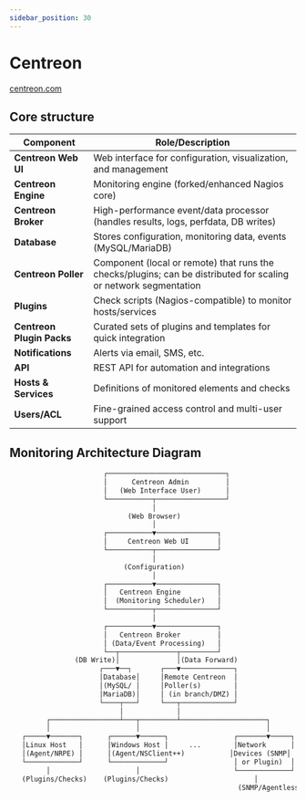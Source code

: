 ```yaml
---
sidebar_position: 30
---
```


# Centreon

[centreon.com](https://centreon.com/)


## Core structure

| Component                 | Role/Description                                                                                                 |
| ------------------------- | ---------------------------------------------------------------------------------------------------------------- |
| **Centreon Web UI**       | Web interface for configuration, visualization, and management                                                   |
| **Centreon Engine**       | Monitoring engine (forked/enhanced Nagios core)                                                                  |
| **Centreon Broker**       | High-performance event/data processor (handles results, logs, perfdata, DB writes)                               |
| **Database**              | Stores configuration, monitoring data, events (MySQL/MariaDB)                                                    |
| **Centreon Poller**       | Component (local or remote) that runs the checks/plugins; can be distributed for scaling or network segmentation |
| **Plugins**               | Check scripts (Nagios-compatible) to monitor hosts/services                                                      |
| **Centreon Plugin Packs** | Curated sets of plugins and templates for quick integration                                                      |
| **Notifications**         | Alerts via email, SMS, etc.                                                                                      |
| **API**                   | REST API for automation and integrations                                                                         |
| **Hosts & Services**      | Definitions of monitored elements and checks                                                                     |
| **Users/ACL**             | Fine-grained access control and multi-user support                                                               |


## Monitoring Architecture Diagram

```txt
                       ┌─────────────────────────────┐
                       │      Centreon Admin         │
                       │   (Web Interface User)      │
                       └───────────┬─────────────────┘
                                   │
                             (Web Browser)
                                   │
                       ┌───────────▼───────────────┐
                       │     Centreon Web UI       │
                       └───────────┬───────────────┘
                                   │
                            (Configuration)
                                   │
                       ┌───────────▼───────────────┐
                       │   Centreon Engine         │
                       │  (Monitoring Scheduler)   │
                       └───────────┬───────────────┘
                                   │
                       ┌───────────▼───────────────┐
                       │   Centreon Broker         │
                       │ (Data/Event Processing)   │
                       └──┬──────────────┬─────────┘
                (DB Write)│              │(Data Forward)
                      ┌───▼──┐       ┌───▼─────────────┐
                      │Database│     │Remote Centreon  │
                      │(MySQL/ │     │Poller(s)        │
                      │MariaDB)│     │ (in branch/DMZ) │
                      └────┬───┘     └───┬─────────────┘
                           │             │
         ┌─────────────────┴───┬─────────┴─────────────────────┐
         │                     │                               │
   ┌─────▼───────┐      ┌──────▼──────┐                ┌───────▼─────┐
   │Linux Host   │      │Windows Host │     ...        │Network      │
   │(Agent/NRPE) │      │(Agent/NSClient++)           │Devices (SNMP│
   └─────────────┘      └─────────────┘                │ or Plugin)  │
         │                     │                       └─────────────┘
   (Plugins/Checks)    (Plugins/Checks)                     │
                                                        (SNMP/Agentless)

```

